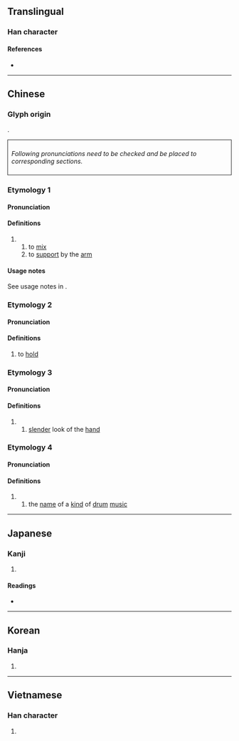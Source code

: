 {{character info/new}}
{{also|掺}}
==Translingual==

===Han character===
{{Han char|rn=64|rad=手|as=11|sn=14|four=53022|canj=QIIH|ids=⿰扌參}}

====References====
* {{Han ref|kx=0452.100|dkj=12649|dj=0802.140|hdz=31951.010|uh=647B|ud=25723|bh=BA55|bd=47701}}

----

==Chinese==
{{zh-forms|s=掺}}
===Glyph origin===
{{Han etym}}
{{Han compound|手|參|c1=s|c2=p|ls=psc}}.
<div style="border-style:solid;border-width:1px;border-color=#000000;padding:8px;">
''Following pronunciations need to be checked and be placed to corresponding sections.''
{{zh-pron
|h=pfs=chhâm
|mn=chham/tw,zz:chhàm
}}</div>
{{attention|zh|Please check these pronunciations}}

===Etymology 1===
====Pronunciation====
{{zh-pron
|m=chān
|c=caam1
}}
====Definitions====
{{zh-hanzi}}

# {{zh-alt-form|攙|tr=-}}
## to [[mix]]
## to [[support]] by the [[arm]]

====Usage notes====
See usage notes in {{l|zh|攙}}.

===Etymology 2===
====Pronunciation====
{{zh-pron
|m=shǎn
|c=saam2
|mc=2
|oc=2
}}
====Definitions====
{{zh-hanzi}}

# to [[hold]]

===Etymology 3===
====Pronunciation====
{{zh-pron
|m=shān
|c=saam1
|mc=1
|oc=1
}}
====Definitions====
{{zh-hanzi}}

# {{zh-alt-form|攕|tr=-}}
## [[slender]] look of the [[hand]]

===Etymology 4===
====Pronunciation====
{{zh-pron
|m=càn
|c=cam3
}}
====Definitions====
{{zh-hanzi}}

# {{zh-alt-form|參|tr=-}}
## the [[name]] of a [[kind]] of [[drum]] [[music]]

----

==Japanese==

===Kanji===
{{ja-kanji|grade=|rs=手11}}

# {{defn|lang=ja|sort=手11}}

====Readings====
* {{ja-readings|on=[[さん]] (san), [[せん]] (sen), [[しん]] (shin)|kun=[[とる]] (toru)}}

----

==Korean==

===Hanja===
{{ko-hanja|hangeul=섬|eumhun=|rv=seom|mr=sŏm|y=sem}}

# {{defn|lang=ko|sort=手11}}

----

==Vietnamese==

===Han character===
{{vi-hantu|[[thảm]], [[sảm]]|rs=手11}}

# {{defn|lang=vi|sort=手11}}